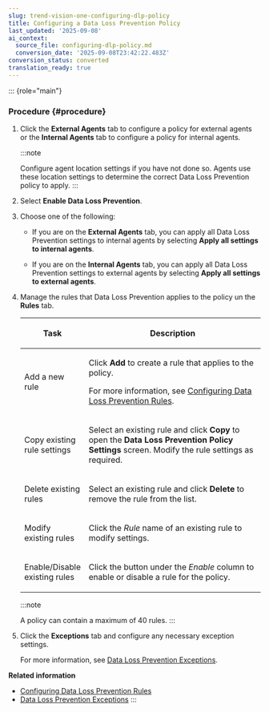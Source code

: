 ```yaml
---
slug: trend-vision-one-configuring-dlp-policy
title: Configuring a Data Loss Prevention Policy
last_updated: '2025-09-08'
ai_context:
  source_file: configuring-dlp-policy.md
  conversion_date: '2025-09-08T23:42:22.483Z'
conversion_status: converted
translation_ready: true
---
```


::: {role="main"}
### Procedure {#procedure}

1.  Click the **External Agents** tab to configure a policy for external agents or the **Internal Agents** tab to configure a policy for internal agents.

    :::note

    Configure agent location settings if you have not done so. Agents use these location settings to determine the correct Data Loss Prevention policy to apply.
    :::

2.  Select **Enable Data Loss Prevention**.

3.  Choose one of the following:

    - If you are on the **External Agents** tab, you can apply all Data Loss Prevention settings to internal agents by selecting **Apply all settings to internal agents**.

    - If you are on the **Internal Agents** tab, you can apply all Data Loss Prevention settings to external agents by selecting **Apply all settings to external agents**.

4.  Manage the rules that Data Loss Prevention applies to the policy un the **Rules** tab.

    <table>
    <colgroup>
    <col style="width: 20%" />
    <col style="width: 80%" />
    </colgroup>
    <thead>
    <tr>
    <th><p>Task</p></th>
    <th><p>Description</p></th>
    </tr>
    </thead>
    <tbody>
    <tr>
    <td><p>Add a new rule</p></td>
    <td><p>Click <strong>Add</strong> to create a rule that applies to the policy.</p>
    <p>For more information, see <a href="trend-vision-one-configuring-dlp-rules">Configuring Data Loss Prevention Rules</a>.</p></td>
    </tr>
    <tr>
    <td><p>Copy existing rule settings</p></td>
    <td><p>Select an existing rule and click <strong>Copy</strong> to open the <strong>Data Loss Prevention Policy Settings</strong> screen. Modify the rule settings as required.</p></td>
    </tr>
    <tr>
    <td><p>Delete existing rules</p></td>
    <td><p>Select an existing rule and click <strong>Delete</strong> to remove the rule from the list.</p></td>
    </tr>
    <tr>
    <td><p>Modify existing rules</p></td>
    <td><p>Click the <em>Rule</em> name of an existing rule to modify settings.</p></td>
    </tr>
    <tr>
    <td><p>Enable/Disable existing rules</p></td>
    <td><p>Click the button under the <em>Enable</em> column to enable or disable a rule for the policy.</p></td>
    </tr>
    </tbody>
    </table>

    :::note

    A policy can contain a maximum of 40 rules.
    :::

5.  Click the **Exceptions** tab and configure any necessary exception settings.

    For more information, see [Data Loss Prevention Exceptions](data-loss-prevention-exceptions.mdx).

**Related information**

- [Configuring Data Loss Prevention Rules](configuring-dlp-rules.mdx)
- [Data Loss Prevention Exceptions](data-loss-prevention-exceptions.mdx)
:::
